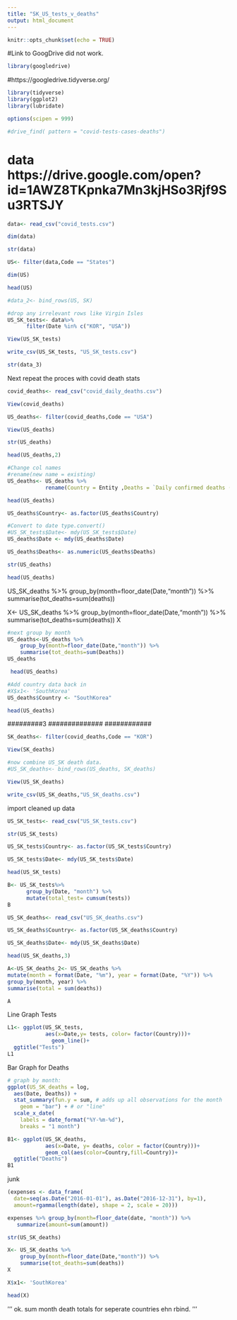 ```yaml
---
title: "SK_US_tests_v_deaths"
output: html_document
---
```


```r
knitr::opts_chunk$set(echo = TRUE)
```

#Link to GoogDrive did not work.
```r
library(googledrive)
```
#https://googledrive.tidyverse.org/

```r
library(tidyverse)
library(ggplot2)
library(lubridate)

```

```r
options(scipen = 999)
```


```r
#drive_find( pattern = "covid-tests-cases-deaths")
```

# data  https://drive.google.com/open?id=1AWZ8TKpnka7Mn3kjHSo3Rjf9Su3RTSJY


```r
data<- read_csv("covid_tests.csv")
```

```r
dim(data)
```

```r
str(data)
```




```r
US<- filter(data,Code == "States")
```

```r
dim(US)
```
```r
head(US)
```


```r
#data_2<- bind_rows(US, SK)
```

```r
#drop any irrelevant rows like Virgin Isles
US_SK_tests<- data%>%
      filter(Date %in% c("KOR", "USA"))
```

```r
View(US_SK_tests)
```


```r
write_csv(US_SK_tests, "US_SK_tests.csv")
```

```r
str(data_3)
```
######################################################################
######### Next repeat the proces with covid death stats ###############


```r
covid_deaths<- read_csv("covid_daily_deaths.csv")
```

```r
View(covid_deaths)
```

```r
US_deaths<- filter(covid_deaths,Code == "USA")
```

```r
View(US_deaths)
```
```r
str(US_deaths)
```

```r
head(US_deaths,2)
```


```r
#Change col names
#rename(new name = existing)
US_deaths<- US_deaths %>%
            rename(Country = Entity ,Deaths = `Daily confirmed deaths (deaths)`)
```

```r
head(US_deaths)
```

```r
US_deaths$Country<- as.factor(US_deaths$Country)
```

```r
#Convert to date type.convert()
#US_SK_tests$Date<- mdy(US_SK_tests$Date)
US_deaths$Date <- mdy(US_deaths$Date)
```


```r
US_deaths$Deaths<- as.numeric(US_deaths$Deaths)
```

```r
str(US_deaths)
```

```r
head(US_deaths)
```

US_SK_deaths %>%
    group_by(month=floor_date(Date,"month")) %>%
    summarise(tot_deaths=sum(deaths))
    
X<- US_SK_deaths %>%
    group_by(month=floor_date(Date,"month")) %>%
    summarise(tot_deaths=sum(deaths))
X
```r
#next group by month
US_deaths<-US_deaths %>%
    group_by(month=floor_date(Date,"month")) %>%
    summarise(tot_deaths=sum(Deaths))
US_deaths
```


```r
 head(US_deaths)
```

```r
#Add country data back in
#X$x1<- 'SouthKorea'
US_deaths$Country <- "SouthKorea"


```

```r
head(US_deaths)
```
















#########3
##############
############
```r
SK_deaths<- filter(covid_deaths,Code == "KOR")
```

```r
View(SK_deaths)
```

```r
#now combine US_SK death data.
#US_SK_deaths<- bind_rows(US_deaths, SK_deaths)
```

```r
View(US_SK_deaths)
```

```r
write_csv(US_SK_deaths,"US_SK_deaths.csv")
```

########## import cleaned up data ##########

```r
US_SK_tests<- read_csv("US_SK_tests.csv")
```

```r
str(US_SK_tests)
```

```r
US_SK_tests$Country<- as.factor(US_SK_tests$Country)
```



```r
US_SK_tests$Date<- mdy(US_SK_tests$Date)
```

```r
head(US_SK_tests)
```

```r
B<- US_SK_tests%>%
      group_by(Date, "month") %>%
      mutate(total_test= cumsum(tests))
B
```



```r
US_SK_deaths<- read_csv("US_SK_deaths.csv")
```

```r
US_SK_deaths$Country<- as.factor(US_SK_deaths$Country)
```


```r
US_SK_deaths$Date<- mdy(US_SK_deaths$Date)
```

```r
head(US_SK_deaths,3)
```

```r
A<-US_SK_deaths_2<- US_SK_deaths %>%
mutate(month = format(Date, "%m"), year = format(Date, "%Y")) %>%
group_by(month, year) %>%
summarise(total = sum(deaths))
```

```r
A
```


######## Line Graph Tests

```r
L1<- ggplot(US_SK_tests,
            aes(x=Date,y= tests, color= factor(Country)))+
              geom_line()+
  ggtitle("Tests")
L1
```


########### Bar Graph for Deaths


```r
# graph by month:
ggplot(US_SK_deaths = log,
  aes(Date, Deaths)) +
  stat_summary(fun.y = sum, # adds up all observations for the month
    geom = "bar") + # or "line"
  scale_x_date(
    labels = date_format("%Y-%m-%d"),
    breaks = "1 month")
```

```r
B1<- ggplot(US_SK_deaths,
            aes(x=Date, y= deaths, color = factor(Country)))+
            geom_col(aes(color=Country,fill=Country))+
  ggtitle("Deaths")
B1
```


############### junk ############

```r
(expenses <- data_frame(
  date=seq(as.Date("2016-01-01"), as.Date("2016-12-31"), by=1),
  amount=rgamma(length(date), shape = 2, scale = 20)))
```


```r
expenses %>% group_by(month=floor_date(date, "month")) %>%
   summarize(amount=sum(amount))

```


```r
str(US_SK_deaths)
```

```r
X<- US_SK_deaths %>%
    group_by(month=floor_date(Date,"month")) %>%
    summarise(tot_deaths=sum(deaths))
X
```

```r
X$x1<- 'SouthKorea'
```

```r
head(X)
```


'''
ok.  sum month death totals for seperate countries ehn rbind.
'''
